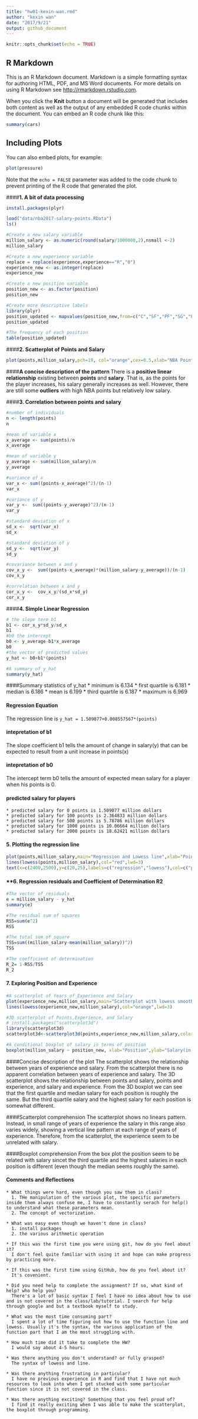 ```yaml
---
title: "hw01-kexin-wan.rmd"
author: "kexin wan"
date: "2017/9/21"
output: github_document
---
```


```r
knitr::opts_chunk$set(echo = TRUE)
```

## R Markdown

This is an R Markdown document. Markdown is a simple formatting syntax for authoring HTML, PDF, and MS Word documents. For more details on using R Markdown see <http://rmarkdown.rstudio.com>.

When you click the **Knit** button a document will be generated that includes both content as well as the output of any embedded R code chunks within the document. You can embed an R code chunk like this:

```r
summary(cars)
```

## Including Plots

You can also embed plots, for example:

```r
plot(pressure)
```

Note that the `echo = FALSE` parameter was added to the code chunk to prevent printing of the R code that generated the plot.

####**1. A bit of data processing**
```r
install.packages(plyr)
```

```r
load("data/nba2017-salary-points.RData")
ls()

#Create a new salary variable
million_salary <- as.numeric(round(salary/1000000,2),nsmall <-2)
million_salary

#Create a new experience variable
replace = replace(experience,experience=="R","0")
experience_new <- as.integer(replace)
experience_new

#Create a new position variable
position_new <- as.factor(position)
position_new

#Create more descriptive labels
library(plyr)
position_updated <- mapvalues(position_new,from=c("C","SF","PF","SG","PG"),to=c("center","small_fwd","power_fwd","shoot_guard","point_guard"))
position_updated

#The frequency of each position
table(position_updated)
```

####**2. Scatterplot of Points and Salary**
```r
plot(points,million_salary,pch=19, col="orange",cex=0.5,xlab="NBA Points",ylab="Salary(in millions)",main="Scatter plot of points and salary")
```

####**A concise description of the pattern **
There is a **positive linear relationship** existing between **points** and **salary**. That is, as the points for the player increases, his salary generally increases as well. However, there are still some **outliers** with high NBA points but relatively low salary.

####**3. Correlation between points and salary**
```r
#number of individuals
n <- length(points)
n

#mean of variable x
x_average <- sum(points)/n
x_average

#mean of variable y
y_average <- sum(million_salary)/n
y_average

#variance of x
var_x <- sum((points-x_average)^2)/(n-1)
var_x

#variance of y
var_y <-  sum((points-y_average)^2)/(n-1)
var_y

#standard deviation of x
sd_x <-  sqrt(var_x)
sd_x

#standard deviation of y
sd_y <-  sqrt(var_y)
sd_y

#covariance between x and y
cov_x_y <-  sum((points-x_average)*(million_salary-y_average))/(n-1)
cov_x_y

#correlation between x and y
cor_x_y <-  cov_x_y/(sd_x*sd_y)
cor_x_y

```

####**4. Simple Linear Regression**
```r
# the slope term b1
b1 <- cor_x_y*sd_y/sd_x
b1
#b0 the intercept
b0 <- y_average-b1*x_average
b0
#the vector of predicted values
y_hat <- b0+b1*(points)

#A summary of y_hat
summary(y_hat)


```
####Summary statistics of y_hat
    * minimum is 6.134
    * first quartile is 6.181
    * median is 6.186
    * mean is 6.199
    * third quartile is 6.187
    * maximum is 6.969

#### Regression Equation
The regression line is `y_hat = 1.509077+0.008557567*(points)`

#### intepretation of b1
The slope coefficient b1 tells the amount of change in salary(y) that can be expected to result from a unit increase in points(x)

#### intepretation of b0
The intercept term b0 tells the amount of expected mean salary for a player when his points is 0.

#### predicted salary for players
    * predicted salary for 0 points is 1.509077 million dollars
    * predicted salary for 100 points is 2.364833 million dollars
    * predicted salary for 500 points is 5.78786 million dollars
    * predicted salary for 1000 points is 10.06664 million dollars
    * predicted salary for 2000 points is 18.62421 million dollars

#### **5. Plotting the regression line**
```r
plot(points,million_salary,main="Regression and Lowess line",xlab="Points",ylab="Salary(in millions)",col="gray",pch=19,abline(a=1.509077, b=0.008557567, lwd=1, col="purple"))
lines(lowess(points,million_salary),col="red",lwd=3)
text(x=c(2400,2500),y=c(20,25),labels=c("regression","lowess"),col=c("purple","red"))
```  

#### **6. Regression residuals and Coefficient of Determination R2
```r
#The vector of residuals
e = million_salary - y_hat
summary(e) 

#The residual sum of squares
RSS=sum(e^2)
RSS

#The total sum of square
TSS=sum((million_salary-mean(million_salary))^2)
TSS

#The coefficient of determination
R_2= 1-RSS/TSS
R_2
```

#### **7. Exploring Position and Experience**
```r
#A scatterplot of Years_of_Experience and Salary
plot(experience_new,million_salary,main="Scatterplot with lowess smooth",xlab="Years of Experience",ylab="Salary(in million)",col="black",pch=19)
lines(lowess(experience_new,million_salary),col="orange",lwd=3)

#3D scatterplot of Points,Experience, and Salary
# install.packages("scatterplot3d")
library(scatterplot3d)
scatterplot3d<-scatterplot3d(points,experience_new,million_salary,color="orange", pch=19,main="3D Scatterplot",xlab="points",ylab="salary",zlab="experience")

#A conditional boxplot of salary in terms of position
boxplot(million_salary ~ position_new, xlab="Position",ylab="Salary(in millions)")
```

####Concise description of the plot
    The scatterplot shows the relationship between years of experience and salary. From the scatterplot there is no apparent correlation between years of experience and salary. 
    The 3D scatterplot shows the relationship between points and salary, points and experience, and salary and experience.
    From the 3D boxplot we can see that the first quartile and median salary for each position is roughly the same. But the third quartile salary and the highest salary for each position is somewhat different.
    
    
####Scatterplot comprehension
    The scatterplot shows no linears pattern. Instead, in small range of years of experience the salary in this range also varies widely, showing a vertical line pattern at each range of years of experience. Therefore, from the scatterplot, the experience seem to be unrelated with salary.
    
####Boxplot comprehension
    From the box plot the position seem to be related with salary sincet the third quartile and the highest salaries in each position is different (even though the median seems roughly the same).


#### **Comments and Reflections**

    * What things were hard, even though you saw them in class?
      1. THe manipulation of the various plot, the specific parameters inside them always confuse me, I have to constantly serach for help() to understand what these parameters mean. 
      2. The concept of vectorization.
      
    * What was easy even though we haven't done in class?
      1. install packages
      2. the various arithmetic operation
      
    * If this was the first time you were using git, how do you feel about it?
      I don't feel quite familiar with using it and hope can make progress by practicing more.
      
    * If this was the first time using GitHub, how do you feel about it?
      It's covenient.
      
    * Did you need help to complete the assignment? If so, what kind of help? who help you?
      There's a lot of basic syntax I feel I have no idea about how to use and is not covered in the class/lab/tutorial. I search for help through google and but a textbook myself to study.
      
    * What was the most time consuming part?
      I spent a lot of time figuring out how to use the function line and lowess. Usually it's the syntax, the various application of the function part that I am the most struggling with.
     
    * How much time did it take to complete the HW?
      I would say about 4-5 hours.
      
    * Was there anything you don't understand? or fully grasped?
      The syntax of lowess and line.
    
    * Was there anything frustrating in particular?
      I have no previous experience in R and find that I have not much resources to look into when I get stucked with some particular function since it is not covered in the class.
    
    * Was there anything exciting? Something that you feel proud of?
      I find it really exciting when I was able to make the scatterplot, the boxplot through programming.

